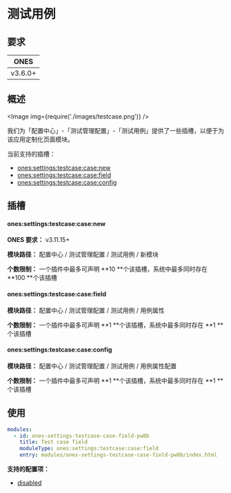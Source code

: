 
# 测试用例

## 要求

| **ONES** |
| :------: |
| v3.6.0+  |

## 概述

<Image img={require('./images/testcase.png')} />

我们为「配置中心」-「测试管理配置」-「测试用例」提供了一些插槽，以便于为该应用定制化页面模块。

当前支持的插槽：

- [ones:settings:testcase:case:new](#onessettingstestcasecasenew)
- [ones:settings:testcase:case:field](#onessettingstestcasecasefield)
- [ones:settings:testcase:case:config](#onessettingstestcasecaseconfig)

## 插槽

#### ones:settings:testcase:case:new

**ONES 要求：** v3.11.15+

**模块路径：** 配置中心 / 测试管理配置 / 测试用例 / 新模块

**个数限制：** 一个插件中最多可声明 **10 **个该插槽，系统中最多同时存在 **100 **个该插槽

#### ones:settings:testcase:case:field

**模块路径：** 配置中心 / 测试管理配置 / 测试用例 / 用例属性

**个数限制：** 一个插件中最多可声明 **1 **个该插槽，系统中最多同时存在 **1 **个该插槽

#### ones:settings:testcase:case:config

**模块路径：** 配置中心 / 测试管理配置 / 测试用例 / 用例属性配置

**个数限制：** 一个插件中最多可声明 **1 **个该插槽，系统中最多同时存在 **1 **个该插槽

## 使用

```yaml
modules:
  - id: ones-settings-testcase-case-field-pw8b
    title: Test case field
    moduleType: ones:settings:testcase:case:field
    entry: modules/ones-settings-testcase-case-field-pw8b/index.html
```

**支持的配置项：**

- [disabled](../../../../../../reference/config/plugin.yaml#disabled)
